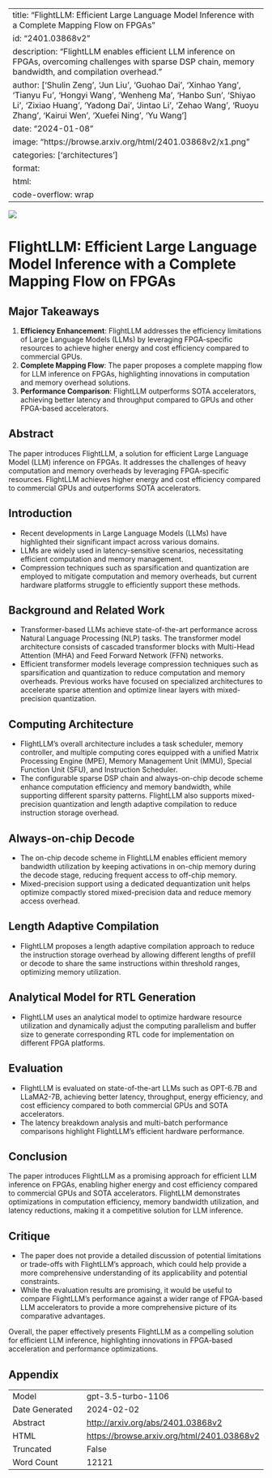 
---
title: "FlightLLM: Efficient Large Language Model Inference with a Complete Mapping Flow on FPGAs"
id: "2401.03868v2"
description: "FlightLLM enables efficient LLM inference on FPGAs, overcoming challenges with sparse DSP chain, memory bandwidth, and compilation overhead."
author: ['Shulin Zeng', 'Jun Liu', 'Guohao Dai', 'Xinhao Yang', 'Tianyu Fu', 'Hongyi Wang', 'Wenheng Ma', 'Hanbo Sun', 'Shiyao Li', 'Zixiao Huang', 'Yadong Dai', 'Jintao Li', 'Zehao Wang', 'Ruoyu Zhang', 'Kairui Wen', 'Xuefei Ning', 'Yu Wang']
date: "2024-01-08"
image: "https://browse.arxiv.org/html/2401.03868v2/x1.png"
categories: ['architectures']
format:
  html:
    code-overflow: wrap
---

![](https://browse.arxiv.org/html/2401.03868v2/x1.png)

# FlightLLM: Efficient Large Language Model Inference with a Complete Mapping Flow on FPGAs

## Major Takeaways
1. **Efficiency Enhancement**: FlightLLM addresses the efficiency limitations of Large Language Models (LLMs) by leveraging FPGA-specific resources to achieve higher energy and cost efficiency compared to commercial GPUs.
2. **Complete Mapping Flow**: The paper proposes a complete mapping flow for LLM inference on FPGAs, highlighting innovations in computation and memory overhead solutions.
3. **Performance Comparison**: FlightLLM outperforms SOTA accelerators, achieving better latency and throughput compared to GPUs and other FPGA-based accelerators.

## Abstract
The paper introduces FlightLLM, a solution for efficient Large Language Model (LLM) inference on FPGAs. It addresses the challenges of heavy computation and memory overheads by leveraging FPGA-specific resources. FlightLLM achieves higher energy and cost efficiency compared to commercial GPUs and outperforms SOTA accelerators.

## Introduction
- Recent developments in Large Language Models (LLMs) have highlighted their significant impact across various domains.
- LLMs are widely used in latency-sensitive scenarios, necessitating efficient computation and memory management.
- Compression techniques such as sparsification and quantization are employed to mitigate computation and memory overheads, but current hardware platforms struggle to efficiently support these methods.

## Background and Related Work
- Transformer-based LLMs achieve state-of-the-art performance across Natural Language Processing (NLP) tasks. The transformer model architecture consists of cascaded transformer blocks with Multi-Head Attention (MHA) and Feed Forward Network (FFN) networks.
- Efficient transformer models leverage compression techniques such as sparsification and quantization to reduce computation and memory overheads. Previous works have focused on specialized architectures to accelerate sparse attention and optimize linear layers with mixed-precision quantization.

## Computing Architecture
- FlightLLM's overall architecture includes a task scheduler, memory controller, and multiple computing cores equipped with a unified Matrix Processing Engine (MPE), Memory Management Unit (MMU), Special Function Unit (SFU), and Instruction Scheduler.
- The configurable sparse DSP chain and always-on-chip decode scheme enhance computation efficiency and memory bandwidth, while supporting different sparsity patterns. FlightLLM also supports mixed-precision quantization and length adaptive compilation to reduce instruction storage overhead.

## Always-on-chip Decode
- The on-chip decode scheme in FlightLLM enables efficient memory bandwidth utilization by keeping activations in on-chip memory during the decode stage, reducing frequent access to off-chip memory.
- Mixed-precision support using a dedicated dequantization unit helps optimize compactly stored mixed-precision data and reduce memory access overhead.

## Length Adaptive Compilation
- FlightLLM proposes a length adaptive compilation approach to reduce the instruction storage overhead by allowing different lengths of prefill or decode to share the same instructions within threshold ranges, optimizing memory utilization.

## Analytical Model for RTL Generation
- FlightLLM uses an analytical model to optimize hardware resource utilization and dynamically adjust the computing parallelism and buffer size to generate corresponding RTL code for implementation on different FPGA platforms.

## Evaluation
- FlightLLM is evaluated on state-of-the-art LLMs such as OPT-6.7B and LLaMA2-7B, achieving better latency, throughput, energy efficiency, and cost efficiency compared to both commercial GPUs and SOTA accelerators.
- The latency breakdown analysis and multi-batch performance comparisons highlight FlightLLM's efficient hardware performance.

## Conclusion
The paper introduces FlightLLM as a promising approach for efficient LLM inference on FPGAs, enabling higher energy and cost efficiency compared to commercial GPUs and SOTA accelerators. FlightLLM demonstrates optimizations in computation efficiency, memory bandwidth utilization, and latency reductions, making it a competitive solution for LLM inference.

## Critique
- The paper does not provide a detailed discussion of potential limitations or trade-offs with FlightLLM's approach, which could help provide a more comprehensive understanding of its applicability and potential constraints.
- While the evaluation results are promising, it would be useful to compare FlightLLM's performance against a wider range of FPGA-based LLM accelerators to provide a more comprehensive picture of its comparative advantages.

Overall, the paper effectively presents FlightLLM as a compelling solution for efficient LLM inference, highlighting innovations in FPGA-based acceleration and performance optimizations.

## Appendix

|          |          |
|----------|----------|
| Model     | gpt-3.5-turbo-1106       |
| Date Generated     | 2024-02-02       |
| Abstract | [http://arxiv.org/abs/2401.03868v2](http://arxiv.org/abs/2401.03868v2)        |
| HTML     | [https://browse.arxiv.org/html/2401.03868v2](https://browse.arxiv.org/html/2401.03868v2)       |
| Truncated       | False       |
| Word Count       | 12121       |